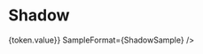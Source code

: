 
<Meta title="Shadow" />

# Shadow

<Story name="Shadow">
  <Grid
    columns={2}
    tokens={getTokenGroup(tokens, "size.shadow", ["sm", "base", "lg"])}
    ValueFormat={({ token }) => <Value>{token.value}</Value>}
    SampleFormat={ShadowSample}
  />
</Story>

